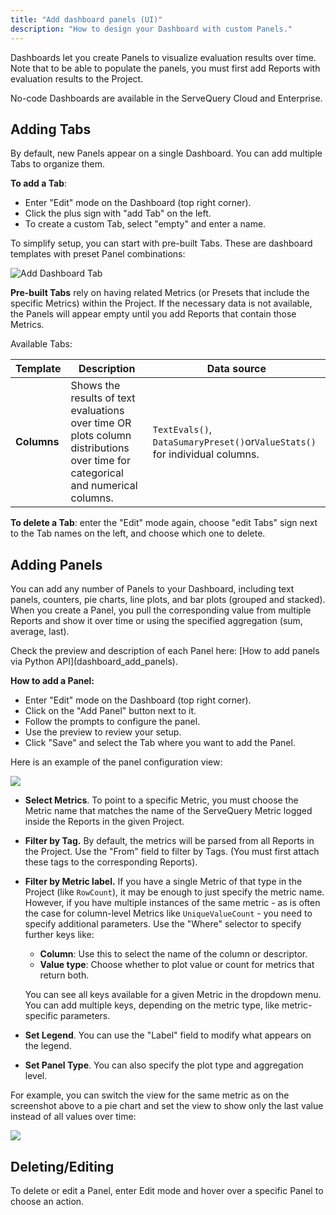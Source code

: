 ```yaml
---
title: "Add dashboard panels (UI)"
description: "How to design your Dashboard with custom Panels."
---
```


Dashboards let you create Panels to visualize evaluation results over time. Note that to be able to populate the panels, you must first add Reports with evaluation results to the Project.

<Check>
  No-code Dashboards are available in the ServeQuery Cloud and Enterprise.
</Check>

## Adding Tabs

By default, new Panels appear on a single Dashboard. You can add multiple Tabs to organize them.

**To add a Tab**:

- Enter "Edit" mode on the Dashboard (top right corner).
- Click the plus sign with "add Tab" on the left.
- To create a custom Tab, select "empty" and enter a name.

To simplify setup, you can start with pre-built Tabs. These are dashboard templates with preset Panel combinations:

![Add Dashboard Tab](/images/dashboard/add_dashboard_tab_v2.gif)

**Pre-built Tabs** rely on having related Metrics (or Presets that include the specific Metrics) within the Project. If the necessary data is not available, the Panels will appear empty until you add Reports that contain those Metrics.

Available Tabs:

| Template    | Description                                                                                                                    | Data source                                                                 |
| ----------- | ------------------------------------------------------------------------------------------------------------------------------ | --------------------------------------------------------------------------- |
| **Columns** | Shows the results of text evaluations over time OR plots column distributions over time for categorical and numerical columns. | `TextEvals()`, `DataSumaryPreset()`or`ValueStats()` for individual columns. |

**To delete a Tab**: enter the "Edit" mode again, choose "edit Tabs" sign next to the Tab names on the left, and choose which one to delete.

## Adding Panels

You can add any number of Panels to your Dashboard, including text panels, counters, pie charts, line plots, and bar plots (grouped and stacked). When you create a Panel, you pull the corresponding value from multiple Reports and show it over time or using the specified aggregation (sum, average, last).

<Info>
  Check the preview and description of each Panel here: [How to add panels via Python API](dashboard_add_panels).
</Info>

**How to add a Panel:**

- Enter "Edit" mode on the Dashboard (top right corner).
- Click on the "Add Panel" button next to it.
- Follow the prompts to configure the panel.
- Use the preview to review your setup.
- Click "Save" and select the Tab where you want to add the Panel.

Here is an example of the panel configuration view:

![](/images/dashboard/add_panel_ui.png)

- **Select Metrics**. To point to a specific Metric, you must choose the Metric name that matches the name of the ServeQuery Metric logged inside the Reports in the given Project.
- **Filter by Tag.** By default, the metrics will be parsed from all Reports in the Project. Use the "From" field to filter by Tags. (You must first attach these tags to the corresponding Reports).
- **Filter by Metric label.** If you have a single Metric of that type in the Project (like `RowCount`), it may be enough to just specify the metric name. However, if you have multiple instances of the same metric - as is often the case for column-level Metrics like `UniqueValueCount` - you need to specify additional parameters. Use the "Where" selector to specify further keys like:
  - **Column**: Use this to select the name of the column or descriptor.
  - **Value type**: Choose whether to plot value or count for metrics that return both.

  You can see all keys available for a given Metric in the dropdown menu. You can add multiple keys, depending on the metric type, like metric-specific parameters.
- **Set Legend**. You can use the "Label" field to modify what appears on the legend.
- **Set Panel Type**. You can also specify the plot type and aggregation level.

For example, you can switch the view for the same metric as on the screenshot above to a pie chart and set the view to show only the last value instead of all values over time:

![](/images/dashboard/add_panel_ui_pie.png)

## **Deleting/Editing**

To delete or edit a Panel, enter Edit mode and hover over a specific Panel to choose an action.